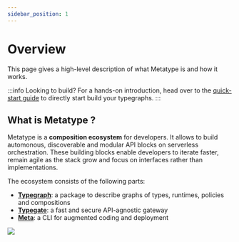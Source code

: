 ```yaml
---
sidebar_position: 1
---
```


# Overview

This page gives a high-level description of what Metatype is and how it works.

:::info Looking to build?
For a hands-on introduction, head over to the [quick-start guide](/docs/tutorials/quickstart) to directly start build your typegraphs.
:::

## What is Metatype ?

Metatype is a **composition ecosystem** for developers. It allows to build automonous, discoverable and modular API blocks on serverless orchestration.
These building blocks enable developers to iterate faster, remain agile as the stack grow and focus on interfaces rather than implementations.

The ecosystem consists of the following parts:

- [**Typegraph**](typegraph): a package to describe graphs of types, runtimes, policies and compositions
- [**Typegate**](typegate): a fast and secure API-agnostic gateway
- [**Meta**](meta): a CLI for augmented coding and deployment

<div style={{textAlign: 'center'}}>

![](ecosystem.drawio.svg)

</div>
